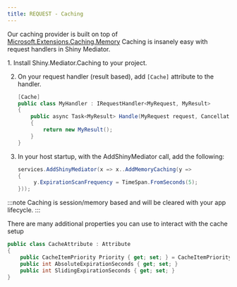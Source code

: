 ```yaml
---
title: REQUEST - Caching
---
```


<NugetBadge name="Shiny.Mediator.Caching" label="Shiny.Mediator.Caching" />

Our caching provider is built on top of [Microsoft.Extensions.Caching.Memory](https://learn.microsoft.com/en-us/dotnet/core/extensions/caching)
Caching is insanely easy with request handlers in Shiny Mediator.

<Steps>
1. Install Shiny.Mediator.Caching <NugetBadge name="Shiny.Mediator.Caching" label="Shiny.Mediator.Caching" /> to your project.

2. On your request handler (result based), add `[Cache]` attribute to the handler.

   ```csharp
   [Cache]
   public class MyHandler : IRequestHandler<MyRequest, MyResult>
   {
       public async Task<MyResult> Handle(MyRequest request, CancellationToken ct)
       {
           return new MyResult();
       }
   }
   ```

3. In your host startup, with the AddShinyMediator call, add the following:

   ```csharp
   services.AddShinyMediator(x => x..AddMemoryCaching(y =>
   {
        y.ExpirationScanFrequency = TimeSpan.FromSeconds(5);
   }));
   ```
</Steps>

:::note
Caching is session/memory based and will be cleared with your app lifecycle. 
:::

There are many additional properties you can use to interact with the cache setup

```csharp
public class CacheAttribute : Attribute
{
    public CacheItemPriority Priority { get; set; } = CacheItemPriority.Normal;
    public int AbsoluteExpirationSeconds { get; set; }
    public int SlidingExpirationSeconds { get; set; }
}
```